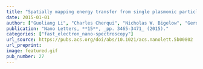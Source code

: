 ```yaml
---
title: "Spatially mapping energy transfer from single plasmonic particles to semiconductor substrates via STEM/EELS"
date: 2015-01-01
author: ["Guoliang Li", "Charles Cherqui", "Nicholas W. Bigelow", "Gerd Duscher", "Patrick J. Straney", "Jill E. Millstone", "David J. Masiello", "Jon P. Camden"]
publication: "Nano Letters, **15**, _pp. 3465-3471_ (2015)."
categories: ["fast_electron_nano-spectroscopy"]
url_source: https://pubs.acs.org/doi/abs/10.1021/acs.nanolett.5b00802
url_preprint: 
image: featured.gif
pub_number: 27
---
```

